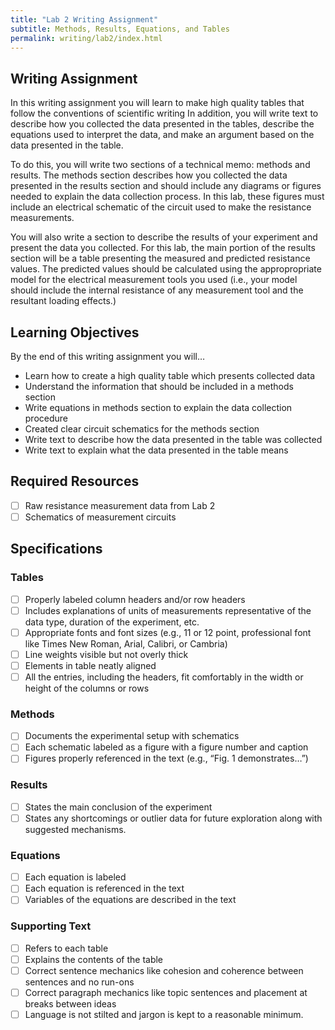 ```yaml
---
title: "Lab 2 Writing Assignment"
subtitle: Methods, Results, Equations, and Tables
permalink: writing/lab2/index.html
---
```


## Writing Assignment

In this writing assignment you will learn to make high quality tables that follow the conventions of scientific writing
In addition, you will write text to describe how you collected the data presented in the tables, describe the equations used to interpret the data, and make an argument based on the data presented in the table.

To do this, you will write two sections of a technical memo: methods and results.
The methods section describes how you collected the data presented in the results section and should include any diagrams or figures needed to explain the data collection process.
In this lab, these figures must include an electrical schematic of the circuit used to make the resistance measurements.

You will also write a section to describe the results of your experiment and present the data you collected.
For this lab, the main portion of the results section will be a table presenting the measured and predicted resistance values.
The predicted values should be calculated using the appropropriate model for the electrical measurement tools you used (i.e., your model should include the internal resistance of any measurement tool and the resultant loading effects.)

## Learning Objectives

By the end of this writing assignment you will...

- Learn how to create a high quality table which presents collected data
- Understand the information that should be included in a methods section
- Write equations in methods section to explain the data collection procedure
- Created clear circuit schematics for the methods section
- Write text to describe how the data presented in the table was collected
- Write text to explain what the data presented in the table means

## Required Resources

- [ ] Raw resistance measurement data from Lab 2
- [ ] Schematics of measurement circuits

## Specifications

### Tables

- [ ] Properly labeled column headers and/or row headers
- [ ] Includes explanations of units of measurements representative of the data type, duration of the experiment, etc.
- [ ] Appropriate fonts and font sizes (e.g., 11 or 12 point, professional font like Times New Roman, Arial, Calibri, or Cambria)
- [ ] Line weights visible but not overly thick
- [ ] Elements in table neatly aligned 
- [ ] All the entries, including the headers, fit comfortably in the width or height of the columns or rows

### Methods

- [ ] Documents the experimental setup with schematics
- [ ] Each schematic labeled as a figure with a figure number and caption
- [ ] Figures properly referenced in the text (e.g., "Fig. 1 demonstrates...")

### Results

- [ ] States the main conclusion of the experiment
- [ ] States any shortcomings or outlier data for future exploration along with suggested mechanisms.

### Equations

- [ ] Each equation is labeled
- [ ] Each equation is referenced in the text
- [ ] Variables of the equations are described in the text

### Supporting Text

- [ ] Refers to each table
- [ ] Explains the contents of the table
- [ ] Correct sentence mechanics like cohesion and coherence between sentences and no run-ons
- [ ] Correct paragraph mechanics like topic sentences and placement at breaks between ideas
- [ ] Language is not stilted and jargon is kept to a reasonable minimum.

<!-- 
# ToDo

- Add table formatting examples
- Describe specific equations to include
- List tools for schematic creation -->